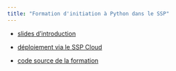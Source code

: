 ```yaml
---
title: "Formation d'initiation à Python dans le SSP"
---
```


- [slides d'introduction](https://inseefrlab.github.io/formation-python-initiation/slides/#/title-slide)

- [déploiement via le SSP Cloud](https://www.sspcloud.fr/formation?search=&path=%5B%22Initiation%20%C3%A0%20Python%22%5D)

- [code source de la formation](https://github.com/InseeFrLab/formation-python-initiation)
